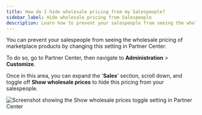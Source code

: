 ```yaml
---
title: How do I hide wholesale pricing from my Salespeople?
sidebar_label: Hide wholesale pricing from Salespeople
description: Learn how to prevent your salespeople from seeing the wholesale pricing of marketplace products by changing settings in Partner Center.
---
```


You can prevent your salespeople from seeing the wholesale pricing of marketplace products by changing this setting in Partner Center.

To do so, go to Partner Center, then navigate to **Administration** > **Customize**.

Once in this area, you can expand the '**Sales**' section, scroll down, and toggle off **Show wholesale prices** to hide this pricing from your salespeople.

![Screenshot showing the Show wholesale prices toggle setting in Partner Center](/img/administration/hide-wholesale-pricing.jpg)